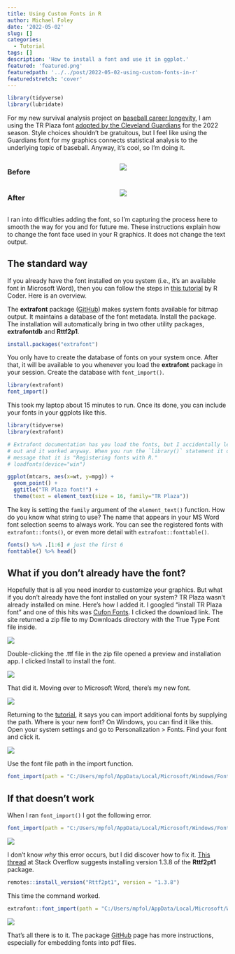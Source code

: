 ```yaml
---
title: Using Custom Fonts in R
author: Michael Foley
date: '2022-05-02'
slug: []
categories:
  - Tutorial
tags: []
description: 'How to install a font and use it in ggplot.'
featured: 'featured.png'
featuredpath: '../../post/2022-05-02-using-custom-fonts-in-r'
featuredstretch: 'cover'
---
```


```r
library(tidyverse)
library(lubridate)
```

For my new survival analysis project on [baseball career longevity](https://mpfoley73.github.io/baseball-survival/), I am using the TR Plaza font [adopted by the Cleveland Guardians](https://www.cleveland.com/entertainment/2022/04/cleveland-guardians-adopt-refreshed-design-look-to-go-with-new-name.html) for the 2022 season. Style choices shouldn't be gratuitous, but I feel like using the Guardians font for my graphics connects statistical analysis to the underlying topic of baseball. Anyway, it's cool, so I'm doing it.


:::: {style="display: grid; grid-template-columns: 1fr 1fr; grid-column-gap: 10px;"}

::: {}
### Before

![](./images/plot_before.png)
:::

::: {}
### After

![](./images/plot_after.png)
:::

::::

I ran into difficulties adding the font, so I'm capturing the process here to smooth the way for you and for future me. These instructions explain how to change the font face used in your R graphics. It does not change the text output.

## The standard way

If you already have the font installed on you system (i.e., it's an available font in Microsoft Word), then you can follow the steps in [this tutorial](https://r-coder.com/custom-fonts-r/) by R Coder. Here is an overview.

The **extrafont** package ([GitHub](https://github.com/wch/extrafont)) makes system fonts available for bitmap output. It maintains a database of the font metadata. Install the package. The installation will automatically bring in two other utility packages, **extrafontdb** and **Rttf2p1**.

```r
install.packages("extrafont")
```

You only have to create the database of fonts on your system once. After that, it will be available to you whenever you load the **extrafont** package in your session. Create the database with `font_import()`.

```r
library(extrafont)
font_import()
```

This took my laptop about 15 minutes to run. Once its done, you can include your fonts in your ggplots like this.

```r
library(tidyverse)
library(extrafont)

# Extrafont documentation has you load the fonts, but I accidentally left this
# out and it worked anyway. When you run the `library()` statement it outputs a
# message that it is "Registering fonts with R."
# loadfonts(device="win")

ggplot(mtcars, aes(x=wt, y=mpg)) + 
  geom_point() +
  ggtitle("TR Plaza font!") +
  theme(text = element_text(size = 16, family="TR Plaza"))
```

The key is setting the `family` argument of the `element_text()` function. How do you know what string to use? The name that appears in your MS Word font selection seems to always work. You can see the registered fonts with `extrafont::fonts()`, or even more detail with `extrafont::fonttable()`.

```r
fonts() %>% .[1:6] # just the first 6
fonttable() %>% head()
```

## What if you don't already have the font?

Hopefully that is all you need inorder to customize your graphics. But what if you don't already have the font installed on your system? TR Plaza wasn't already installed on mine. Here's how I added it. I googled "install TR Plaza font" and one of this hits was [Cufon Fonts](https://www.cufonfonts.com/font/tr-plaza). I clicked the download link. The site returned a zip file to my Downloads directory with the True Type Font file inside.

![](./images/Screenshot 2022-05-02 052504.png)

Double-clicking the .ttf file in the zip file opened a preview and installation app. I clicked Install to install the font.

![](./images/Screenshot 2022-05-02 052658.png)

That did it. Moving over to Microsoft Word, there's my new font.

![](./images/Screenshot 2022-05-02 052941.png)

Returning to the [tutorial](https://r-coder.com/custom-fonts-r/), it says you can import additional fonts by supplying the  path. Where is your new font? On Windows, you can find it like this. Open your system settings and go to Personalization > Fonts. Find your font and click it. 

![](./images/Screenshot 2022-05-04 054135.png)

Use the font file path in the import function.

```r
font_import(path = "C:/Users/mpfol/AppData/Local/Microsoft/Windows/Fonts")
```

## If that doesn't work

When I ran `font_import()` I got the following error.

```r
font_import(path = "C:/Users/mpfol/AppData/Local/Microsoft/Windows/Fonts")
```

![](./images/Screenshot 2022-05-02 045826.png)

I don't know _why_ this error occurs, but I did discover how to fix it. [This thread](https://stackoverflow.com/questions/71572537/downloading-fonts-in-r-no-fontname-skipping) at Stack Overflow suggests installing version 1.3.8 of the **Rttf2pt1** package.

```r
remotes::install_version("Rttf2pt1", version = "1.3.8")
```

This time the command worked.

```r
extrafont::font_import(path = "C:/Users/mpfol/AppData/Local/Microsoft/Windows/Fonts")
```

![](./images/Screenshot 2022-05-02 051508.png)

That's all there is to it. The package [GitHub](https://github.com/wch/extrafont) page has more instructions, especially for embedding fonts into pdf files.

